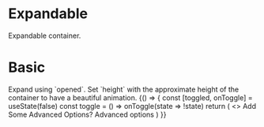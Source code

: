 
<Meta title="Components/Expandable" component={Expandable} />

# Expandable

<Description>Expandable container.</Description>

# Basic

<Description>
  Expand using `opened`. Set `height` with the approximate height of the
  container to have a beautiful animation.
</Description>

<Canvas>
  <Story name="basic">
    {() => {
      const [toggled, onToggle] = useState(false)
      const toggle = () => onToggle(state => !state)
      return (
        <>
          <Touchable onClick={toggle}>
            <Typography variant="lead-block" my={0}>
              Add Some Advanced Options?
              <Icon name={toggled ? 'minus-box-outline' : 'plus-box-outline'} />
            </Typography>
          </Touchable>
          <Expandable h={24} opened={toggled}>
            Advanced options
          </Expandable>
        </>
      )
    }}
  </Story>
</Canvas>
